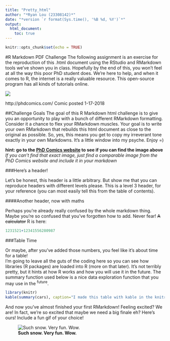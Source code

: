 ```yaml
---
title: "Pretty_html"
author: "*Ryan Lou (23308142)*"
date: "*version `r format(Sys.time(), '%B %d, %Y')`*"
output: 
  html_document:
    toc: true
---
```


```r
knitr::opts_chunk$set(echo = TRUE)
```
#R Markdown PDF Challenge
The following assignment is an exercise for the reproduction of this .html document using the RStudio and RMarkdown tools we've shown you in class. Hopefully by the end of this, you won't feel at all the way this poor PhD student does. We're here to help, and when it comes to R, the internet is a really valuable resource. This open-source program has all kinds of tutorials online.


![](http://www.phdcomics.com/comics/archive/phd011718s.gif)


http://phdcomics.com/ Comic posted 1-17-2018


##Challenge Goals
The goal of this R Markdown html challenge is to give you an opportunity to play with a bunch of different RMarkdown formatting. Consider it a chance to flex your RMarkdown muscles. Your goal is to write your own RMarkdown that rebuilds this html document as close to the original as possible. So, yes, this means you get to copy my irreverant tone exactly in your own Markdowns. It's a little window into my psyche. Enjoy =)


**hint: go to the [PhD Comics website](http://phdcomics.com/) to see if you can find the image above**  
*If you can't find that exact image, just find a comparable image from the PhD Comics website and include it in your markdown*



###Here's a header!


Let's be honest, this header is a little arbitrary. But show me that you can reproduce headers with different levels please. This is a level 3 header, for your reference (you can most easily tell this from the table of contents).


####Another header, now with maths

Perhaps you're already really confused by the whole markdown thing. Maybe you're so confused that you've forgotten how to add. Never fear! ~~A calculator~~ R is here:
```r
1231521+12341556280987
```


###Table Time


Or maybe, after you've added those numbers, you feel like it's about time for a table!  
I'm going to leave all the guts of the coding here so you can see how libraries (R packages) are loaded into R (more on that later). It's not terribly pretty, but it hints at how R works and how you will use it in the future. The summary function used below is a nice data exploration function that you may use in the ^future^.
```r
library(knitr)
kable(summary(cars), caption="I made this table with kable in the knitr package library")  
```


And now you've almost finished your first RMarkdown! Feeling excited? We are! In fact, we're so excited that maybe we need a big finale eh? Here's ours! Include a fun gif of your choice!


![**Such snow. Very fun. Wow.**](http://i.imgur.com/PgksOgG.gif)